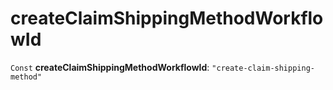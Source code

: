 
# createClaimShippingMethodWorkflowId

 `Const` **createClaimShippingMethodWorkflowId**: `"create-claim-shipping-method"`
